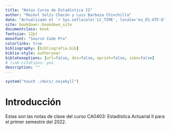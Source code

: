 ```yaml
--- 
title: "Notas Curso de Estadística II"
author: "Maikol Solís Chacón y Luis Barboza Chinchilla"
date: "Actualizado el `r Sys.setlocale('LC_TIME', locale='es_ES.UTF-8'); format(Sys.time(), '%d %B, %Y')`"
site: bookdown::bookdown_site
documentclass: book
fontsize: 12pt
monofont: "Source Code Pro"
colorlinks: true
bibliography: [bibliografia.bib]
biblio-style: authoryear
biblatexoptions: [url=false, doi=false, eprint=false, isbn=false]
# link-citations: yes
description: ""
---
```


```r
system("touch ./docs/.nojekyll")
```





# Introducción

Estas son las notas de clase del curso CA0403: Estadística Actuarial II para el primer semestre del 2022.

 
